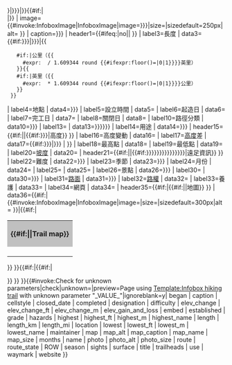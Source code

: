 {{Infobox
| child = {{{embed|}}}
| abovestyle=background:Silver
| headerstyle=background:Silver
| labelstyle={{{cellstyle|}}}
| datastyle={{{cellstyle|}}}
| above={{#if:{{{name|{{{Name|}}}}}}|{{{name|{{{Name|}}}}}}|<includeonly>{{PAGENAME}}</includeonly>}}{{#if:{{{native_name|}}}|<br><small>{{{native_name|}}}</small>|}}
| image={{#invoke:InfoboxImage|InfoboxImage|image={{{photo|{{{Photo|}}}}}}|size={{{photo_size|}}}|sizedefault=250px|alt={{{photo_alt|}}} }}
| caption={{{caption|{{{Caption|}}}}}}
| header1={{#ifeq:{{{title|}}}|no||{{{title|}}} }}
| label3=長度
| data3={{#if:{{{length|{{{Length|}}}}}}|{{{length|{{{Length|}}}}}}|{{
    #if:{{{length_km|}}}|{{{length_km}}}公里（{{
      #expr: {{{length_km}}} / 1.609344 round {{#ifexpr:floor({{{length_km}}})={{{length_km}}}|0|1}}}}英里）
    }}{{
    #if:{{{length_mi|}}}|{{{length_mi}}}英里（{{
      #expr: {{{length_mi}}} * 1.609344 round {{#ifexpr:floor({{{length_mi}}})={{{length_mi}}}|0|1}}}}公里）
    }}
  }}
| label4=地點
| data4={{{location|{{{Location|}}}}}}
| label5=設立時間
| data5={{{established|}}}
| label6=起造日
| data6={{{began|}}}
| label7=完工日
| data7={{{completed|}}}
| label8=關閉日
| data8={{{closed_date|}}}
| label10=路徑分類
| data10={{{designation|{{{Designation|}}}}}}
| label13={{link-en|端點|Trailhead}}
| data13={{{trailheads|{{{Start/End Points|{{{Trailheads|}}}}}}}}}
| label14=用途
| data14={{{use|{{{Use|}}}}}}
| header15={{#if:{{{embed|}}}||{{#if:{{{elev_gain_and_loss|}}}{{{elev_change|{{{ElevChange|}}}}}}{{{elev_change_m|}}}{{{elev_change_ft|}}}{{{highest_name|}}}{{{highest_m|}}}{{{highest_ft|}}}{{{highest|}}}{{{lowest_name|}}}{{{lowest_m|}}}{{{lowest_ft|}}}{{{lowest|}}}{{{grade|}}}|高度}} }}
| label16=高度變動
| data16={{{elev_gain_and_loss|}}}
| label17=[[相对高度|高度]]差
| data17={{#if:{{{elev_change|{{{ElevChange|}}}}}}|{{{elev_change|{{{ElevChange|}}}}}}<!---
    -->|{{convinfobox|{{{elev_change_m|}}}|m|{{{elev_change_ft|}}}|ft}} }}
| label18=最高點
| data18={{comma separated entries|{{{highest_name|}}}|{{convinfobox|{{{highest_m|}}}|m|{{{highest_ft|}}}|ft}}|{{{highest|}}} }}
| label19=最低點
| data19={{comma separated entries|{{{lowest_name|}}}|{{convinfobox|{{{lowest_m|}}}|m|{{{lowest_ft|}}}|ft}}|{{{lowest|}}} }}
| label20=[[坡度]]
| data20={{{grade|}}}
| header21={{#if:{{{embed|}}}||{{#if:{{{difficulty|{{{Difficulty|}}}}}}{{{season|{{{Season|}}}}}}{{{months|}}}{{{sights|{{{Sights|}}}}}}{{{hazards|{{{Hazards|}}}}}}{{{surface|{{{Surface|}}}}}}{{{ROW|}}}{{{website|}}}|遠足資訊}} }}
| label22=難度
| data22={{{difficulty|{{{Difficulty|}}}}}}
| label23=季節
| data23={{{season|{{{Season|}}}}}}
| label24=月份
| data24={{{months|}}}
| label25={{link-en|山徑路牌|Trail blazing|-{zh-cn:路标;zh-tw:路標;zh-hk:路牌;}-}}
| data25={{{waymark|}}}
| label26=景點
| data26={{{sights|{{{Sights|}}}}}}
| label30={{link-en|戶外康樂活動的危險|Hazards of outdoor recreation|潛在危險}}
| data30={{{hazards|{{{Hazards|}}}}}}
| label31=[[路面]]
| data31={{{surface|{{{Surface|}}}}}}
| label32=[[路權]]
| data32={{{ROW|}}}
| label33=養護
| data33={{{maintainer|}}}
| label34=網頁
| data34={{{website|}}}
| header35={{#if:{{{map|}}}|{{#if:{{{map_name|}}}|{{{map_name}}}|地圖}} }}
| data36={{#if:{{{map|}}}|{{#invoke:InfoboxImage|InfoboxImage|image={{{map|}}}|size={{{map_size|}}}|sizedefault=300px|alt={{{map_alt|}}} }}|{{#if:{{{route|}}}|<table style="width: 100%;" class="mw-collapsible {{#switch:{{{route_state|}}}
 |1|yes|collapsed|hide = mw-collapsed autocollapse
 |0|no|show|uncollapsed|#default = uncollapsed
}}">
<tr style="background-color:Silver;"><th style="text-align:center">{{#if:{{{map_name|}}}|{{{map_name}}}|Trail map}}</th></tr>
<tr><td style="text-align:center">
{{{route}}}
</td></tr></table>}} }}{{#if:{{{map|}}}{{{route|}}}|{{#if:{{{map_caption|}}}|<div style="text-align: center;">{{{map_caption}}}</div>}} }} }}{{#invoke:Check for unknown parameters|check|unknown={{main other|[[Category:Pages using infobox hiking trail with unknown parameters|_VALUE_{{PAGENAME}}]]}}|preview=Page using [[Template:Infobox hiking trail]] with unknown parameter "_VALUE_"|ignoreblank=y| began | caption | cellstyle | closed_date | completed | designation | difficulty | elev_change | elev_change_ft | elev_change_m | elev_gain_and_loss | embed | established | grade | hazards | highest | highest_ft | highest_m | highest_name | length | length_km | length_mi | location | lowest | lowest_ft | lowest_m | lowest_name | maintainer | map | map_alt | map_caption | map_name | map_size | months | name | photo | photo_alt | photo_size | route | route_state | ROW | season | sights | surface | title | trailheads | use | waymark | website }}<noinclude>
{{documentation}}
[[Category:使用了分析程序的模板|{{PAGENAME}}]]
</noinclude>
